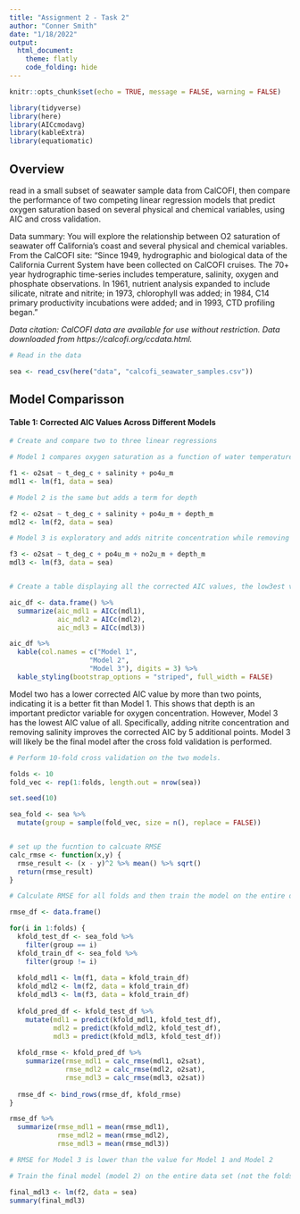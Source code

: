 ```yaml
---
title: "Assignment 2 - Task 2"
author: "Conner Smith"
date: "1/18/2022"
output: 
  html_document: 
    theme: flatly
    code_folding: hide
---
```


```r
knitr::opts_chunk$set(echo = TRUE, message = FALSE, warning = FALSE)

library(tidyverse)
library(here)
library(AICcmodavg)
library(kableExtra)
library(equatiomatic)
```

## **Overview**

read in a small subset of seawater sample data from CalCOFI, then compare the performance of two competing linear regression models that predict oxygen saturation based on several physical and chemical variables, using AIC and cross validation.

Data summary: You will explore the relationship between O2 saturation of seawater off California’s coast and several physical and chemical variables. From the CalCOFI site: “Since 1949, hydrographic and biological data of the California Current System have been collected on CalCOFI cruises. The 70+ year hydrographic time-series includes temperature, salinity, oxygen and phosphate observations. In 1961, nutrient analysis expanded to include silicate, nitrate and nitrite; in 1973, chlorophyll was added; in 1984, C14 primary productivity incubations were added; and in 1993, CTD profiling began.”

*Data citation: CalCOFI data are available for use without restriction. Data downloaded from https://calcofi.org/ccdata.html.*

```r
# Read in the data

sea <- read_csv(here("data", "calcofi_seawater_samples.csv"))
```

## **Model Comparisson **

#### **Table 1: Corrected AIC Values Across Different Models**
```r
# Create and compare two to three linear regressions

# Model 1 compares oxygen saturation as a function of water temperature, salinity, and phosphate concentration 

f1 <- o2sat ~ t_deg_c + salinity + po4u_m
mdl1 <- lm(f1, data = sea)

# Model 2 is the same but adds a term for depth  

f2 <- o2sat ~ t_deg_c + salinity + po4u_m + depth_m
mdl2 <- lm(f2, data = sea)

# Model 3 is exploratory and adds nitrite concentration while removing salinity

f3 <- o2sat ~ t_deg_c + po4u_m + no2u_m + depth_m
mdl3 <- lm(f3, data = sea)


# Create a table displaying all the corrected AIC values, the low3est value indicates the greatest model fit. 

aic_df <- data.frame() %>% 
  summarize(aic_mdl1 = AICc(mdl1),
            aic_mdl2 = AICc(mdl2),
            aic_mdl3 = AICc(mdl3)) 

aic_df %>% 
  kable(col.names = c("Model 1",
                    "Model 2",
                    "Model 3"), digits = 3) %>% 
  kable_styling(bootstrap_options = "striped", full_width = FALSE)

```

Model two has a lower corrected AIC value by more than two points, indicating it is a better fit than Model 1. This shows that depth is an important predictor variable for oxygen concentration. However, Model 3 has the lowest AIC value of all. Specifically, adding nitrite concentration and removing salinity improves the corrected AIC by 5 additional points. Model 3 will likely be the final model after the cross fold validation is performed.  

```r
# Perform 10-fold cross validation on the two models. 

folds <- 10
fold_vec <- rep(1:folds, length.out = nrow(sea))

set.seed(10)

sea_fold <- sea %>% 
  mutate(group = sample(fold_vec, size = n(), replace = FALSE))


# set up the fucntion to calcuate RMSE 
calc_rmse <- function(x,y) {
  rmse_result <- (x - y)^2 %>% mean() %>% sqrt()
  return(rmse_result)
}

```

```r
# Calculate RMSE for all folds and then train the model on the entire data set. This mirrors the test process deom above.  

rmse_df <- data.frame()

for(i in 1:folds) {
  kfold_test_df <- sea_fold %>% 
    filter(group == i)
  kfold_train_df <- sea_fold %>% 
    filter(group != i)
  
  kfold_mdl1 <- lm(f1, data = kfold_train_df)
  kfold_mdl2 <- lm(f2, data = kfold_train_df)
  kfold_mdl3 <- lm(f3, data = kfold_train_df)
 
  kfold_pred_df <- kfold_test_df %>% 
    mutate(mdl1 = predict(kfold_mdl1, kfold_test_df),
           mdl2 = predict(kfold_mdl2, kfold_test_df),
           mdl3 = predict(kfold_mdl3, kfold_test_df))
  
  kfold_rmse <- kfold_pred_df %>% 
    summarize(rmse_mdl1 = calc_rmse(mdl1, o2sat),
              rmse_mdl2 = calc_rmse(mdl2, o2sat),
              rmse_mdl3 = calc_rmse(mdl3, o2sat))
  
  rmse_df <- bind_rows(rmse_df, kfold_rmse)
}

rmse_df %>% 
  summarize(rmse_mdl1 = mean(rmse_mdl1),
            rmse_mdl2 = mean(rmse_mdl2),
            rmse_mdl3 = mean(rmse_mdl3))

# RMSE for Model 3 is lower than the value for Model 1 and Model 2
```

```r
# Train the final model (model 2) on the entire data set (not the folds) 

final_mdl3 <- lm(f2, data = sea)
summary(final_mdl3)
```


